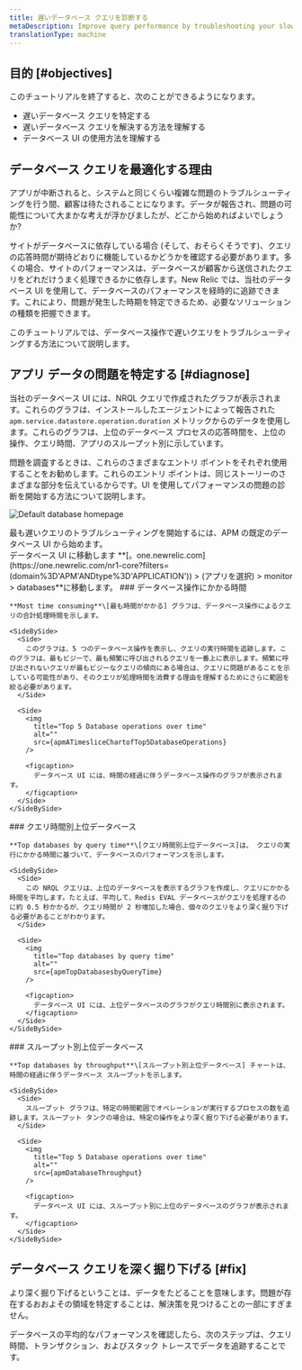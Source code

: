 ```yaml
---
title: 遅いデータベース クエリを診断する
metaDescription: Improve query performance by troubleshooting your slow database with the New Relic database UI.
translationType: machine
---
```







## 目的 [#objectives]

このチュートリアルを終了すると、次のことができるようになります。

* 遅いデータベース クエリを特定する
* 遅いデータベース クエリを解決する方法を理解する
* データベース UI の使用方法を理解する

## データベース クエリを最適化する理由

アプリが中断されると、システムと同じくらい複雑な問題のトラブルシューティングを行う間、顧客は待たされることになります。データが報告され、問題の可能性について大まかな考えが浮かびましたが、どこから始めればよいでしょうか?

サイトがデータベースに依存している場合 (そして、おそらくそうです)、クエリの応答時間が期待どおりに機能しているかどうかを確認する必要があります。多くの場合、サイトのパフォーマンスは、データベースが顧客から送信されたクエリをどれだけうまく処理できるかに依存します。New Relic では、当社のデータベース UI を使用して、データベースのパフォーマンスを経時的に追跡できます。これにより、問題が発生した時期を特定できるため、必要なソリューションの種類を把握できます。

このチュートリアルでは、データベース操作で遅いクエリをトラブルシューティングする方法について説明します。

## アプリ データの問題を特定する [#diagnose]

当社のデータベース UI には、NRQL クエリで作成されたグラフが表示されます。これらのグラフは、インストールしたエージェントによって報告された `apm.service.datastore.operation.duration` メトリックからのデータを使用します。これらのグラフは、上位のデータベース プロセスの応答時間を、上位の操作、クエリ時間、アプリのスループット別に示しています。

問題を調査するときは、これらのさまざまなエントリ ポイントをそれぞれ使用することをお勧めします。これらのエントリ ポイントは、同じストーリーのさまざまな部分を伝えているからです。UI を使用してパフォーマンスの問題の診断を開始する方法について説明します。

<img
  title="Default database homepage"
  alt="Default database homepage"
  src={apmDefaultDatabaseUI}
/>

<figcaption>
  最も遅いクエリのトラブルシューティングを開始するには、APM の既定のデータベース UI から始めます。
</figcaption>

<Steps>
  <Step>
    データベース UI に移動します **[。one.newrelic.com](https://one.newrelic.com/nr1-core?filters=(domain%3D'APM'ANDtype%3D'APPLICATION')) > (アプリを選択) > monitor > databases**に移動します。
  </Step>

  <Step>
    ### データベース操作にかかる時間

    **Most time consuming**\[最も時間がかかる] グラフは、データベース操作によるクエリの合計処理時間を示します。

    <SideBySide>
      <Side>
        このグラフは、5 つのデータベース操作を表示し、クエリの実行時間を追跡します。このグラフは、最もビジーで、最も頻繁に呼び出されるクエリを一番上に表示します。頻繁に呼び出されないクエリが最もビジーなクエリの傾向にある場合は、クエリに問題があることを示している可能性があり、そのクエリが処理時間を消費する理由を理解するためにさらに範囲を絞る必要があります。
      </Side>

      <Side>
        <img
          title="Top 5 Database operations over time"
          alt=""
          src={apmATimesliceChartofTop5DatabaseOperations}
        />

        <figcaption>
          データベース UI には、時間の経過に伴うデータベース操作のグラフが表示されます。
        </figcaption>
      </Side>
    </SideBySide>
  </Step>

  <Step>
    ### クエリ時間別上位データベース

    **Top databases by query time**\[クエリ時間別上位データベース]は、 クエリの実行にかかる時間に基づいて、データベースのパフォーマンスを示します。

    <SideBySide>
      <Side>
        この NRQL クエリは、上位のデータベースを表示するグラフを作成し、クエリにかかる時間を平均します。たとえば、平均して、Redis EVAL データベースがクエリを処理するのに約 0.5 秒かかるが、クエリ時間が 2 秒増加した場合、個々のクエリをより深く掘り下げる必要があることがわかります。
      </Side>

      <Side>
        <img
          title="Top databases by query time"
          alt=""
          src={apmTopDatabasesbyQueryTime}
        />

        <figcaption>
          データベース UI には、上位データベースのグラフがクエリ時間別に表示されます。
        </figcaption>
      </Side>
    </SideBySide>
  </Step>

  <Step>
    ### スループット別上位データベース

    **Top databases by throughput**\[スループット別上位データベース] チャートは、時間の経過に伴うデータベース スループットを示します。

    <SideBySide>
      <Side>
        スループット グラフは、特定の時間範囲でオペレーションが実行するプロセスの数を追跡します。スループット タンクの場合は、特定の操作をより深く掘り下げる必要があります。
      </Side>

      <Side>
        <img
          title="Top 5 Database operations over time"
          alt=""
          src={apmDatabaseThroughput}
        />

        <figcaption>
          データベース UI には、スループット別に上位のデータベースのグラフが表示されます。
        </figcaption>
      </Side>
    </SideBySide>
  </Step>
</Steps>

## データベース クエリを深く掘り下げる [#fix]

より深く掘り下げるということは、データをたどることを意味します。問題が存在するおおよその領域を特定することは、解決策を見つけることの一部にすぎません。

データベースの平均的なパフォーマンスを確認したら、次のステップは、クエリ時間、トランザクション、およびスタック トレースでデータを追跡することです。

<DocTiles numbered>
  <DocTile
    title="Prepare to triage your application"
    path="/docs/journey-app-slow/root-causes"
  />

  <DocTile
    title="Identify problematic transactions"
    path="/docs/journey-app-slow/problematic-transactions"
  />
</DocTiles>

<DocTiles>
  <DocTile
    title="Identify slow database queries"
    number="3"
    label={{text: 'Current doc', color: '#FCD672'}}
    path="/docs/journey-app-slow/slow-database-queries"
  />

  <DocTile
    title="Identify slow external services"
    number="4"
    path="/docs/journey-app-slow/external-services"
  />

  <DocTile
    title="Create performance benchmarks"
    number="5"
    path="/docs/journey-app-slow/create-benchmarks/"
  />
</DocTiles>